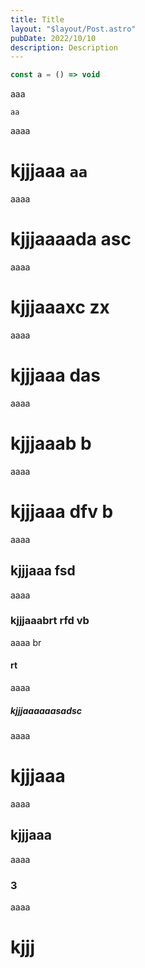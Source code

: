 ```yaml
---
title: Title
layout: "$layout/Post.astro"
pubDate: 2022/10/10
description: Description
---
```


```ts
const a = () => void
```

aaa

`aa`

aaaa

# kjjjaaa `aa`

aaaa

# kjjjaaaada asc

aaaa

# kjjjaaaxc zx

aaaa

# kjjjaaa das

aaaa

# kjjjaaab b

aaaa

# kjjjaaa dfv b

aaaa

## kjjjaaa fsd

aaaa

### kjjjaaabrt rfd vb

aaaa
br

#### rt

aaaa

##### kjjjaaaaaasadsc

aaaa

# kjjjaaa

aaaa

## kjjjaaa

aaaa

### 3

aaaa

# kjjj
